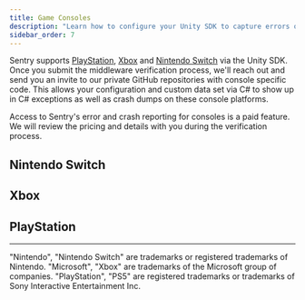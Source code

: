 ```yaml
---
title: Game Consoles
description: "Learn how to configure your Unity SDK to capture errors on Xbox, PlayStation and Nintendo Switch."
sidebar_order: 7
---
```


Sentry supports [PlayStation](https://docs.sentry.io/platforms/playstation/), [Xbox](https://docs.sentry.io/platforms/xbox/) and [Nintendo Switch](https://docs.sentry.io/platforms/nintendo-switch/) via the Unity SDK.  Once you submit the middleware verification process, we'll reach out and send you an invite to our private GitHub repositories with console specific code.
This allows your configuration and custom data set via C# to show up in C# exceptions as well as crash dumps on these console platforms.

<Alert>
Access to Sentry's error and crash reporting for consoles is a paid feature. We will review the pricing and details with you during the verification process.
</Alert>

## Nintendo Switch

<Include name="console-intro/nintendo-switch" />

## Xbox

<Include name="console-intro/xbox" />

## PlayStation

<Include name="console-intro/playstation" />

----

"Nintendo", "Nintendo Switch" are trademarks or registered trademarks of Nintendo.
"Microsoft", "Xbox" are trademarks of the Microsoft group of companies.
"PlayStation", "PS5" are registered trademarks or trademarks of Sony Interactive Entertainment Inc.
